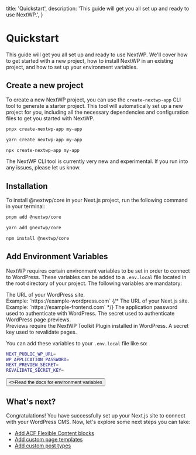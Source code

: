  title: 'Quickstart',
  description: 'This guide will get you all set up and ready to use NextWP.',
}

# Quickstart

This guide will get you all set up and ready to use NextWP. We'll cover how to get started with a new project, how to install NextWP in an existing project, and how to set up your environment variables.

## Create a new project

To create a new NextWP project, you can use the `create-nextwp-app` CLI tool to generate a starter project. This tool will automatically set up a new project for you, including all the necessary dependencies and configuration files to get you started with NextWP.

<CodeGroup>

```bash {{ title: 'pnpm' }}
pnpx create-nextwp-app my-app
```

```bash {{ title: 'yarn' }}
yarn create nextwp-app my-app
```

```bash {{ title: 'npm' }}
npx create-nextwp-app my-app
```

</CodeGroup>
<Note>
  The NextWP CLI tool is currently very new and experimental. If you run into any issues, please let us know.
</Note>

## Installation

To install @nextwp/core in your Next.js project, run the following command in your terminal:

<CodeGroup>

```bash {{ title: 'pnpm' }}
pnpm add @nextwp/core
```

```bash {{ title: 'yarn' }}
yarn add @nextwp/core
```

```bash {{ title: 'npm' }}
npm install @nextwp/core
```

</CodeGroup>

## Add Environment Variables

NextWP requires certain environment variables to be set in order to connect to WordPress.
These variables can be added to a `.env.local` file located in the root directory of your project. The following variables are mandatory:

<Row>
  <Col>
    <Properties>
      <Property name="NEXT_PUBLIC_WP_URL" type="string">
        The URL of your WordPress site. <br />
        Example: `https://example-wordpress.com`
      </Property>
      {/* <Property name="NEXT_SITE_URL" type="string">
        The URL of your Next.js site. <br/>
        Example: `https://example-frontend.com`
      </Property> */}
      <Property name="WP_APPLICATION_PASSWORD" type="string">
        The application password used to authenticate with WordPress.
      </Property>
      <Property name="NEXT_PREVIEW_SECRET" type="string">
        The secret used to authenticate WordPress page previews. <br />
        Previews require the NextWP Toolkit Plugin installed in WordPress.
      </Property>
      <Property name="REVALIDATE_SECRET_KEY" type="string">
        A secret key used to revalidate pages.
      </Property>
    </Properties>
  </Col>

<Col>

You can add these variables to your `.env.local` file like so:

```bash {{ title: '.env.local' }}
NEXT_PUBLIC_WP_URL=
WP_APPLICATION_PASSWORD=
NEXT_PREVIEW_SECRET=
REVALIDATE_SECRET_KEY=
```

</Col>
</Row>

<div className="not-prose">
  <Button href="/environment-variables" variant="text" arrow="right">
    <>Read the docs for environment variables</>
  </Button>
</div>

## What's next?

Congratulations! You have successfully set up your Next.js site to connect with your WordPress CMS. Now, let's explore some next steps you can take:

- [Add ACF Flexible Content blocks](#)
- [Add custom page templates](#)
- [Add custom post types](#)

